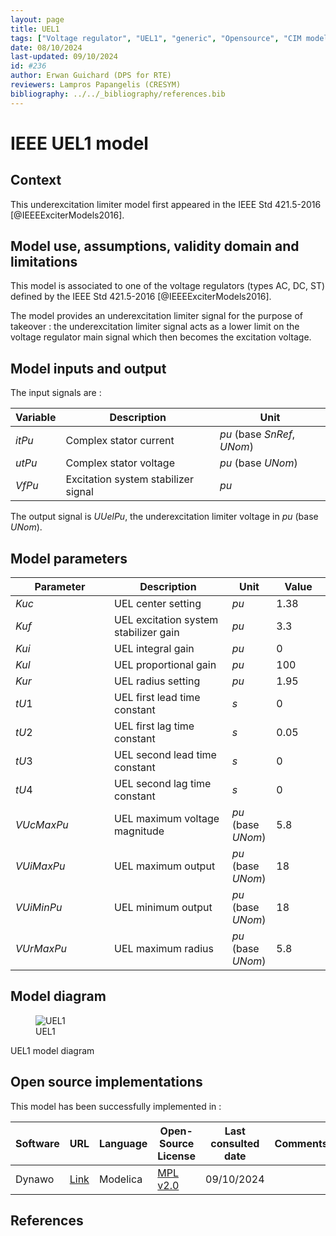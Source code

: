 ```yaml
---
layout: page
title: UEL1
tags: ["Voltage regulator", "UEL1", "generic", "Opensource", "CIM model", "RMS", "phasor", "MRL4", "Single phase", "IEEE", "dynawo", "#236"]
date: 08/10/2024
last-updated: 09/10/2024
id: #236
author: Erwan Guichard (DPS for RTE)
reviewers: Lampros Papangelis (CRESYM)
bibliography: ../../_bibliography/references.bib
---
```

# IEEE UEL1 model

## Context

This underexcitation limiter model first appeared in the IEEE Std 421.5-2016 [@IEEEExciterModels2016].

## Model use, assumptions, validity domain and limitations

This model is associated to one of the voltage regulators (types AC, DC, ST) defined by the IEEE Std 421.5-2016 [@IEEEExciterModels2016].

The model provides an underexcitation limiter signal for the purpose of takeover : the underexcitation limiter signal acts as a lower limit on the voltage regulator main signal which then becomes the excitation voltage.

## Model inputs and output

The input signals are :

| Variable | Description | Unit |
| -------- | ----------- | ---- |
| $itPu$ | Complex stator current | $pu$ (base $SnRef$, $UNom$) |
| $utPu$ | Complex stator voltage | $pu$ (base $UNom$) |
| $VfPu$ | Excitation system stabilizer signal | $pu$ |

The output signal is $UUelPu$, the underexcitation limiter voltage in $pu$ (base $UNom$).

## Model parameters

| Parameter | Description | Unit | Value |
| --------- | ----------- | ---- | ----- |
| $Kuc$ | UEL center setting | $pu$ | $1.38$ |
| $Kuf$ | UEL excitation system stabilizer gain | $pu$ | $3.3$ |
| $Kui$ | UEL integral gain | $pu$ | $0$ |
| $Kul$ | UEL proportional gain | $pu$ | $100$ |
| $Kur$ | UEL radius setting | $pu$ | $1.95$ |
| $tU1$ | UEL first lead time constant | $s$ | $0$ |
| $tU2$ | UEL first lag time constant | $s$ | $0.05$ |
| $tU3$ | UEL second lead time constant | $s$ | $0$ |
| $tU4$ | UEL second lag time constant | $s$ | $0$ |
| $VUcMaxPu$ | UEL maximum voltage magnitude | $pu$ (base $UNom$) | $5.8$ |
| $VUiMaxPu$ | UEL maximum output | $pu$ (base $UNom$) | $18$ |
| $VUiMinPu$ | UEL minimum output | $pu$ (base $UNom$) | $18$ |
| $VUrMaxPu$ | UEL maximum radius | $pu$ (base $UNom$) | $5.8$ |

## Model diagram

![UEL1](UEL1.drawio.svg){#fig-uel1}

::: {#fig-uel1}
UEL1 model diagram
:::

## Open source implementations

This model has been successfully implemented in :

| Software      | URL | Language | Open-Source License | Last consulted date | Comments |
| ------------- | --- | -------- | ------------------- | ------------------- | -------- |
| Dynawo | [Link](https://github.com/dynawo/dynawo) | Modelica | [MPL v2.0](https://www.mozilla.org/en-US/MPL/2.0/)  | 09/10/2024 |  |

## References

::: {#refs}
::: 
